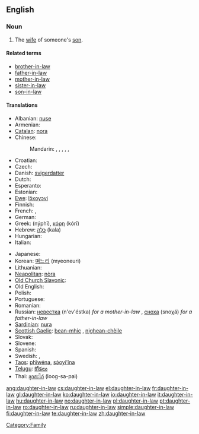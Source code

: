 ==English==

===Noun===
{{en-noun|sg=[[daughter]]-[[in-law]]|pl=daughters-in-law}}

# The [[wife]] of someone's [[son]].

====Related terms====
* [[brother-in-law]]
* [[father-in-law]]
* [[mother-in-law]]
* [[sister-in-law]]
* [[son-in-law]]

====Translations====
{{trans-top|wife of someone's son}}
* Albanian: [[nuse]] {{f}}
* Armenian: {{t-|hy|հարս|tr=hars|sc=Armn|xs=Armenian}}
* [[Catalan]]: [[nora]] {{f}}
* Chinese:
*: Mandarin: {{t|cmn|媳婦|sc=Hani|xs=Mandarin}},  {{t|cmn|媳妇|tr=xífù|sc=Hani|xs=Mandarin}},  {{t|cmn|兒媳|sc=Hani|xs=Mandarin}},  {{t|cmn|儿媳|tr=érxí|sc=Hani|xs=Mandarin}},  {{t|cmn|儿媳|tr=érxí|sc=Hani|xs=Mandarin}},  {{t-|cmn|媳|tr=xí|sc=Hani|xs=Mandarin}}
* Croatian: {{t-|hr|snaha|f}}
* Czech: {{t+|cs|snacha|f}}
* Danish: [[svigerdatter]]
* Dutch: {{t+|nl|schoondochter|f}}
* Esperanto: {{t-|eo|bofilino|xs=Esperanto}}
* Estonian: {{t-|et|minia}}
* [[Ewe]]: [[lɔ̃xoyɔvi]]
* Finnish: {{t+|fi|miniä}}
* French: {{t+|fr|bru|f}}, {{t+|fr|belle-fille|f}}
* German: {{t+|de|Schwiegertochter|f}}
* Greek: {{t+|el|νύφη|f|s|sc=Grek}} (nýphī), [[κόρη]] (kórī) {{f}}
* Hebrew: [[כַּלָּה]] (kala) {{f}}
* Hungarian: {{t+|hu|meny}}
* Italian: {{t+|it|nuora|f}}
{{trans-mid}}
* Japanese: {{t+|ja|嫁|tr=yome|sc=Jpan}}
* Korean: [[며느리]] (myeoneuri)
* Lithuanian: {{t+|lt|marti|xs=Lithuanian}}
* [[Neapolitan]]: [[nòra]] {{f}}
* [[Old Church Slavonic]]: {{tø|cu|снъха|tr=snŭxa|sc=Cyrl|xs=Old Church Slavonic}}
* Old English: {{t-|ang|snoru|f|xs=Old English}}
* Polish: {{t+|pl|synowa|f}}
* Portuguese: {{t+|pt|nora|f}}
* Romanian: {{t+|ro|noră|f}}
* Russian: [[невестка]] (n'ev'éstka) ''for a mother-in-law'' {{f}}, [[сноха]] (snoχá) ''for a father-in-law'' {{f}}
* [[Sardinian]]: [[nura]] {{f}}
* [[Scottish Gaelic]]: [[bean-mhic]] {{f}}, [[nighean-chèile]] {{f}}
* Slovak: {{t-|sk|nevesta|f}}
* Slovene: {{t+|sl|snaha|f}}
* Spanish: {{t+|es|nuera|f}}
* Swedish: {{t+|sv|svärdotter}}, {{t+|sv|sonhustru}}
* [[Taos]]: [[phȉwéna]], [[sə̀oyi’ína]]
* [[Telugu]]: [[కోడలు]]
* Thai: [[ลูกสะไภ้]] (loog-sa-pai)
{{trans-bottom}}

[[Category:Family]]

[[ang:daughter-in-law]]
[[cs:daughter-in-law]]
[[el:daughter-in-law]]
[[fr:daughter-in-law]]
[[gl:daughter-in-law]]
[[ko:daughter-in-law]]
[[io:daughter-in-law]]
[[it:daughter-in-law]]
[[hu:daughter-in-law]]
[[no:daughter-in-law]]
[[pl:daughter-in-law]]
[[pt:daughter-in-law]]
[[ro:daughter-in-law]]
[[ru:daughter-in-law]]
[[simple:daughter-in-law]]
[[fi:daughter-in-law]]
[[te:daughter-in-law]]
[[zh:daughter-in-law]]